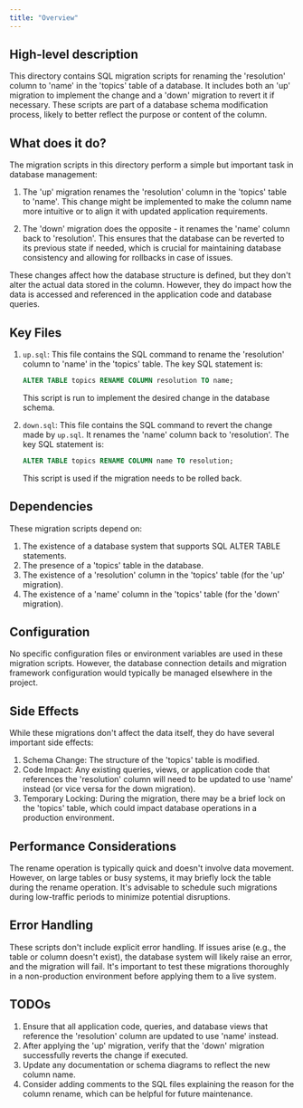 ```yaml
---
title: "Overview"
---
```


## High-level description
This directory contains SQL migration scripts for renaming the 'resolution' column to 'name' in the 'topics' table of a database. It includes both an 'up' migration to implement the change and a 'down' migration to revert it if necessary. These scripts are part of a database schema modification process, likely to better reflect the purpose or content of the column.

## What does it do?
The migration scripts in this directory perform a simple but important task in database management:

1. The 'up' migration renames the 'resolution' column in the 'topics' table to 'name'. This change might be implemented to make the column name more intuitive or to align it with updated application requirements.

2. The 'down' migration does the opposite - it renames the 'name' column back to 'resolution'. This ensures that the database can be reverted to its previous state if needed, which is crucial for maintaining database consistency and allowing for rollbacks in case of issues.

These changes affect how the database structure is defined, but they don't alter the actual data stored in the column. However, they do impact how the data is accessed and referenced in the application code and database queries.

## Key Files

1. `up.sql`:
   This file contains the SQL command to rename the 'resolution' column to 'name' in the 'topics' table. The key SQL statement is:
   ```sql
   ALTER TABLE topics RENAME COLUMN resolution TO name;
   ```
   This script is run to implement the desired change in the database schema.

2. `down.sql`:
   This file contains the SQL command to revert the change made by `up.sql`. It renames the 'name' column back to 'resolution'. The key SQL statement is:
   ```sql
   ALTER TABLE topics RENAME COLUMN name TO resolution;
   ```
   This script is used if the migration needs to be rolled back.

## Dependencies
These migration scripts depend on:
1. The existence of a database system that supports SQL ALTER TABLE statements.
2. The presence of a 'topics' table in the database.
3. The existence of a 'resolution' column in the 'topics' table (for the 'up' migration).
4. The existence of a 'name' column in the 'topics' table (for the 'down' migration).

## Configuration
No specific configuration files or environment variables are used in these migration scripts. However, the database connection details and migration framework configuration would typically be managed elsewhere in the project.

## Side Effects
While these migrations don't affect the data itself, they do have several important side effects:

1. Schema Change: The structure of the 'topics' table is modified.
2. Code Impact: Any existing queries, views, or application code that references the 'resolution' column will need to be updated to use 'name' instead (or vice versa for the down migration).
3. Temporary Locking: During the migration, there may be a brief lock on the 'topics' table, which could impact database operations in a production environment.

## Performance Considerations
The rename operation is typically quick and doesn't involve data movement. However, on large tables or busy systems, it may briefly lock the table during the rename operation. It's advisable to schedule such migrations during low-traffic periods to minimize potential disruptions.

## Error Handling
These scripts don't include explicit error handling. If issues arise (e.g., the table or column doesn't exist), the database system will likely raise an error, and the migration will fail. It's important to test these migrations thoroughly in a non-production environment before applying them to a live system.

## TODOs
1. Ensure that all application code, queries, and database views that reference the 'resolution' column are updated to use 'name' instead.
2. After applying the 'up' migration, verify that the 'down' migration successfully reverts the change if executed.
3. Update any documentation or schema diagrams to reflect the new column name.
4. Consider adding comments to the SQL files explaining the reason for the column rename, which can be helpful for future maintenance.